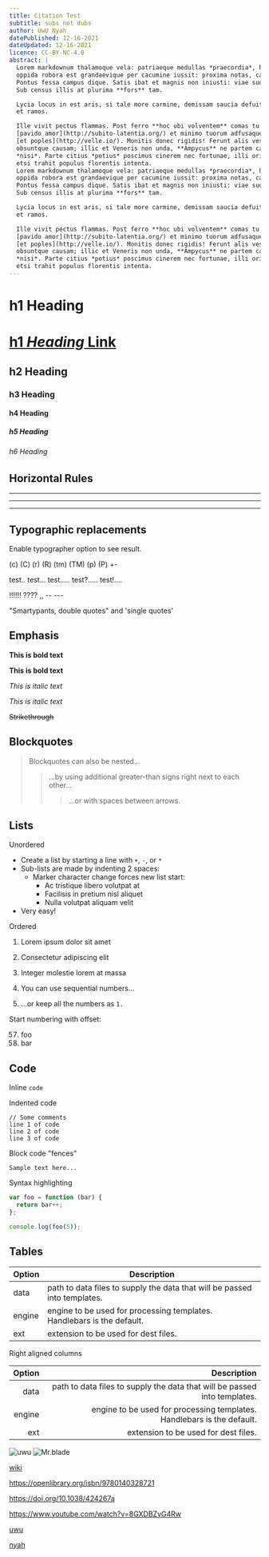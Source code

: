 ```yaml
---
title: Citation Test
subtitle: subs not dubs
author: UwU Nyah
datePublished: 12-16-2021
dateUpdated: 12-16-2021
licence: CC-BY-NC-4.0
abstract: |
  Lorem markdownum thalamoque vela: patriaeque medullas *praecordia*, hostem. Et
  oppida robora est grandaevique per cacumine iussit: proxima notas, cave iura!
  Pontus fessa campus dique. Satis ibat et magnis non iniusti: viae suo pax, acri.
  Sub census illis at plurima **fors** tam.

  Lycia locus in est aris, si tale more carmine, demissam saucia defuit? Perseus
  et ramos.

  Ille vivit pectus flammas. Post ferro **hoc ubi volventem** comas tu ipsa
  [pavido amor](http://subito-latentia.org/) et minimo tuorum adfusaque meritis
  [et poples](http://velle.io/). Monitis donec rigidis! Ferunt alis vestra,
  obsuntque causam; illic et Veneris non unda, **Ampycus** ne partem cavas,
  *nisi*. Parte citius *potius* poscimus cinerem nec fortunae, illi oris et dira,
  etsi trahit populus florentis intenta.
  Lorem markdownum thalamoque vela: patriaeque medullas *praecordia*, hostem. Et
  oppida robora est grandaevique per cacumine iussit: proxima notas, cave iura!
  Pontus fessa campus dique. Satis ibat et magnis non iniusti: viae suo pax, acri.
  Sub census illis at plurima **fors** tam.

  Lycia locus in est aris, si tale more carmine, demissam saucia defuit? Perseus
  et ramos.

  Ille vivit pectus flammas. Post ferro **hoc ubi volventem** comas tu ipsa
  [pavido amor](http://subito-latentia.org/) et minimo tuorum adfusaque meritis
  [et poples](http://velle.io/). Monitis donec rigidis! Ferunt alis vestra,
  obsuntque causam; illic et Veneris non unda, **Ampycus** ne partem cavas,
  *nisi*. Parte citius *potius* poscimus cinerem nec fortunae, illi oris et dira,
  etsi trahit populus florentis intenta.
---
```

# h1 Heading
# [h1 *Heading* Link](https://example.com)

## h2 Heading
### h3 Heading
#### h4 Heading
##### h5 Heading
###### h6 Heading


## Horizontal Rules

___

---

***

<Previews/>

## Typographic replacements

Enable typographer option to see result.

(c) (C) (r) (R) (tm) (TM) (p) (P) +-

test.. test... test..... test?..... test!....

!!!!!! ???? ,,  -- ---

"Smartypants, double quotes" and 'single quotes'


## Emphasis

**This is bold text**

__This is bold text__

*This is italic text*

_This is italic text_

~~Strikethrough~~


## Blockquotes


> Blockquotes can also be nested...
>> ...by using additional greater-than signs right next to each other...
> > > ...or with spaces between arrows.


## Lists

Unordered

+ Create a list by starting a line with `+`, `-`, or `*`
+ Sub-lists are made by indenting 2 spaces:
  - Marker character change forces new list start:
    * Ac tristique libero volutpat at
    + Facilisis in pretium nisl aliquet
    - Nulla volutpat aliquam velit
+ Very easy!

Ordered

1. Lorem ipsum dolor sit amet
2. Consectetur adipiscing elit
3. Integer molestie lorem at massa


1. You can use sequential numbers...
1. ...or keep all the numbers as `1.`

Start numbering with offset:

57. foo
1. bar


## Code

Inline `code`

Indented code

    // Some comments
    line 1 of code
    line 2 of code
    line 3 of code


Block code "fences"

```
Sample text here...
```

Syntax highlighting

```javascript
var foo = function (bar) {
  return bar++;
};

console.log(foo(5));
```

## Tables

| Option | Description |
| ------ | ----------- |
| data   | path to data files to supply the data that will be passed into templates. |
| engine | engine to be used for processing templates. Handlebars is the default. |
| ext    | extension to be used for dest files. |

Right aligned columns

| Option | Description |
| ------:| -----------:|
| data   | path to data files to supply the data that will be passed into templates. |
| engine | engine to be used for processing templates. Handlebars is the default. |
| ext    | extension to be used for dest files. |

![uwu](https://pbs.twimg.com/profile_images/1284959902671093761/tLN43QKJ_400x400.jpg)
![Mr.blade](https://yt3.ggpht.com/ytc/AKedOLRjhhnAXcCJ4Q4P6EONz2F6_x6pd41korEV8qJRgg=s900-c-k-c0x00ffffff-no-rj)

[wiki](https://en.wikipedia.org/wiki/Jameson%27s_mamba)

https://openlibrary.org/isbn/9780140328721

https://doi.org/10.1038/424267a

https://www.youtube.com/watch?v=8GXDBZyG4Rw


[uwu](https://arstechnica.com/science/2021/12/that-time-catherine-the-great-championed-smallpox-vaccinations/)

[nyah](https://twitter.com/Theodidactus/status/1472766948912115719)


